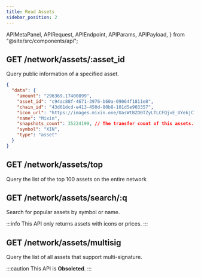```yaml
---
title: Read Assets
sidebar_position: 2
---
```


  APIMetaPanel,
  APIRequest,
  APIEndpoint,
  APIParams,
  APIPayload,
} from "@site/src/components/api";


## GET /network/assets/:asset_id

Query public information of a specified asset.

<APIEndpoint url="/network/assets/:asset_id" />

<APIMetaPanel scope="" />

<APIParams p-asset_id="the asset's id" p-asset_id-required={true} />

<APIRequest
  title="Read an asset"
  isPublic
  url="/network/assets/c94ac88f-4671-3976-b60a-09064f1811e8"
/>

```json title="Response"
{
  "data": {
    "amount": "296369.17400899",
    "asset_id": "c94ac88f-4671-3976-b60a-09064f1811e8",
    "chain_id": "43d61dcd-e413-450d-80b8-101d5e903357",
    "icon_url": "https://images.mixin.one/UasWtBZO0TZyLTLCFQjvE_UYekjC7eHCuT_9_52ZpzmCC-X-NPioVegng7Hfx0XmIUavZgz5UL-HIgPCBECc-Ws=s128",
    "name": "Mixin",
    "snapshots_count": 35224199, // The transfer count of this assets.
    "symbol": "XIN",
    "type": "asset"
  }
}
```

## GET /network/assets/top

Query the list of the top 100 assets on the entire network

<APIEndpoint url="/network/assets/top" />

<APIMetaPanel scope="" />

<APIRequest title="Read top 100 assets" isPublic url="/network/assets/top" />

<RespAssetsNetwork />

## GET /network/assets/search/:q

Search for popular assets by symbol or name.

:::info
This API only returns assets with icons or prices.
:::

<APIEndpoint url="/network/assets/search/:q" />

<APIMetaPanel scope="" />

<APIParams p-q="the keyword" p-q-required={true} />

<APIRequest
  title="Search assets by keywords"
  isPublic
  url="/network/assets/search/btc"
/>

<RespAssetsNetwork />

## GET /network/assets/multisig

Query the list of all assets that support multi-signature.

:::caution
This API is **Obsoleted**.
:::

<APIEndpoint url="/network/assets/multisig" />

<APIMetaPanel scope="" />

<APIRequest
  title="Query assets that support multisig"
  isPublic
  url="/network/assets/multisig"
/>

<RespAssetsNetwork />
